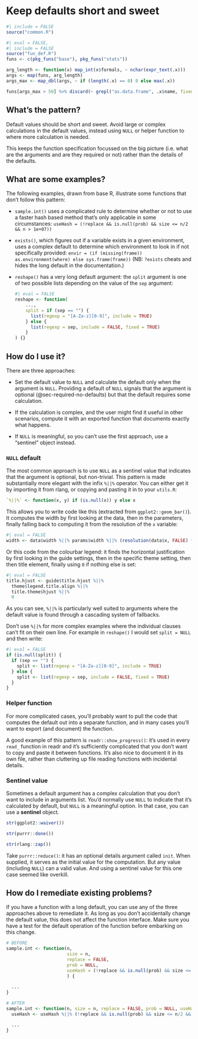# Keep defaults short and sweet {#sec-defaults-short-and-sweet}

```r
#| include = FALSE
source("common.R")
```

```r
#| eval = FALSE,
#| include = FALSE
source("fun_def.R")
funs <- c(pkg_funs("base"), pkg_funs("stats"))

arg_length <- function(x) map_int(x$formals, ~ nchar(expr_text(.x)))
args <- map(funs, arg_length)
args_max <- map_dbl(args, ~ if (length(.x) == 0) 0 else max(.x))

funs[args_max > 50] %>% discard(~ grepl("as.data.frame", .x$name, fixed = TRUE))
```

## What's the pattern?

Default values should be short and sweet.
Avoid large or complex calculations in the default values, instead using `NULL` or helper function to where more calculation is needed.

This keeps the function specification focussed on the big picture (i.e. what are the arguments and are they required or not) rather than the details of the defaults.

## What are some examples?

The following examples, drawn from base R, illustrate some functions that don't follow this pattern:

-   `sample.int()` uses a complicated rule to determine whether or not to use a faster hash based method that's only applicable in some circumstances: `useHash = (!replace && is.null(prob) && size <= n/2 && n > 1e+07))`

-   `exists()`, which figures out if a variable exists in a given environment, uses a complex default to determine which environment to look in if not specifically provided: `envir = (if (missing(frame)) as.environment(where) else sys.frame(frame))` (NB: `?exists` cheats and hides the long default in the documentation.)

-   `reshape()` has a very long default argument: the `split` argument is one of two possible lists depending on the value of the `sep` argument:

    ```r
    #| eval = FALSE
    reshape <- function(
        ...,
        split = if (sep == "") {
          list(regexp = "[A-Za-z][0-9]", include = TRUE)
        } else {
          list(regexp = sep, include = FALSE, fixed = TRUE)
        }
    ) {}
    ```

## How do I use it?

There are three approaches:

-   Set the default value to `NULL` and calculate the default only when the argument is `NULL`.
    Providing a default of `NULL` signals that the argument is optional (@sec-required-no-defaults) but that the default requires some calculation.

-   If the calculation is complex, and the user might find it useful in other scenarios, compute it with an exported function that documents exactly what happens.

-   If `NULL` is meaningful, so you can't use the first approach, use a "sentinel" object instead.

### `NULL` default {#sec-arg-short-null}

The most common approach is to use `NULL` as a sentinel value that indicates that the argument is optional, but non-trivial.
This pattern is made substantially more elegant with the infix `%||%` operator.
You can either get it by importing it from rlang, or copying and pasting it in to your `utils.R`:

```r
`%||%` <- function(x, y) if (is.null(x)) y else x
```

This allows you to write code like this (extracted from `ggplot2::geom_bar()`).
It computes the width by first looking at the data, then in the parameters, finally falling back to computing it from the resolution of the `x` variable:

```r
#| eval = FALSE
width <- data$width %||% params$width %||% (resolution(data$x, FALSE) * 0.9)
```

Or this code from the colourbar legend: it finds the horizontal justification by first looking in the guide settings, then in the specific theme setting, then then title element, finally using `0` if nothing else is set:

```r
#| eval = FALSE
title.hjust <- guide$title.hjust %||% 
  theme$legend.title.align %||% 
  title.theme$hjust %||% 
  0
```

As you can see, `%||%` is particularly well suited to arguments where the default value is found through a cascading system of fallbacks.

Don't use `%||%` for more complex examples where the individual clauses can't fit on their own line.
For example in `reshape()` I would set `split = NULL` and then write:

```r
#| eval = FALSE
if (is.null(split)) {
  if (sep == "") {
    split <- list(regexp = "[A-Za-z][0-9]", include = TRUE)
  } else {
    split <- list(regexp = sep, include = FALSE, fixed = TRUE)
  }
}
```

### Helper function

For more complicated cases, you'll probably want to pull the code that computes the default out into a separate function, and in many cases you'll want to export (and document) the function.

A good example of this pattern is `readr::show_progress()`: it's used in every `read_` function in readr and it's sufficiently complicated that you don't want to copy and paste it between functions.
It's also nice to document it in its own file, rather than cluttering up file reading functions with incidental details.

### Sentinel value {#sec-args-default-sentinel}

Sometimes a default argument has a complex calculation that you don't want to include in arguments list.
You'd normally use `NULL` to indicate that it's calculated by default, but `NULL` is a meaningful option.
In that case, you can use a **sentinel** object.

```r
str(ggplot2::waiver())

str(purrr::done())

str(rlang::zap())
```

Take `purrr::reduce()`: it has an optional details argument called `init`.
When supplied, it serves as the initial value for the computation.
But any value (including `NULL`) can a valid value.
And using a sentinel value for this one case seemed like overkill.

## How do I remediate existing problems?

If you have a function with a long default, you can use any of the three approaches above to remediate it.
As long as you don't accidentally change the default value, this does not affect the function interface.
Make sure you have a test for the default operation of the function before embarking on this change.

```r
# BEFORE
sample.int <- function(n, 
                       size = n, 
                       replace = FALSE, 
                       prob = NULL, 
                       useHash = (!replace && is.null(prob) && size <= n/2 && n > 1e+07)
                       ) {
  
  ...
}

# AFTER
sample.int <- function(n, size = n, replace = FALSE, prob = NULL, useHash = NULL) {
  useHash <- useHash %||% (!replace && is.null(prob) && size <= n/2 && n > 1e+07)

  ...
}
```
